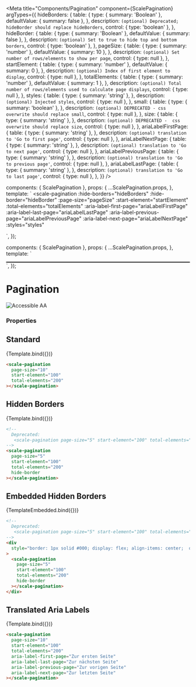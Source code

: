 
<Meta
  title="Components/Pagination"
  component={ScalePagination}
  argTypes={{
    hideBorders: {
      table: {
        type: { summary: 'Boolean' },
        defaultValue: { summary: false },
      },
      description: `(optional) Deprecated; hideBorder should replace hideBorders`,
      control: { type: 'boolean' },
    },
    hideBorder: {
      table: {
        type: { summary: 'Boolean' },
        defaultValue: { summary: false },
      },
      description: `(optional) Set to true to hide top and bottom borders`,
      control: { type: 'boolean' },
    },
    pageSize: {
      table: {
        type: { summary: 'number' },
        defaultValue: { summary: 10 },
      },
      description: `(optional) Set number of rows/elements to show per page`,
      control: { type: null },
    },
    startElement: {
      table: {
        type: { summary: 'number' },
        defaultValue: { summary: 0 },
      },
      description: `(optional) Index of first element to display`,
      control: { type: null },
    },
    totalElements: {
      table: {
        type: { summary: 'number' },
        defaultValue: { summary: 1 },
      },
      description: `(optional) Total number of rows/elements used to calculate page displays`,
      control: { type: null },
    },
    styles: {
      table: {
        type: { summary: 'string' },
      },
      description: `(optional) Injected styles`,
      control: { type: null },
    },
    small: {
      table: {
        type: { summary: 'boolean' },
      },
      description: `(optional) DEPRECATED - css overwrite should replace small`,
      control: { type: null },
    },
    size: {
      table: {
        type: { summary: 'string' },
      },
      description: `(optional) DEPRECATED -  css overwrite should replace size`,
      control: { type: null },
    },
    ariaLabelFirstPage: {
      table: {
        type: { summary: 'string' },
      },
      description: `(optional) translation to 'Go to first page'`,
      control: { type: null },
    },
    ariaLabelNextPage: {
      table: {
        type: { summary: 'string' },
      },
      description: `(optional) translation to 'Go to next page'`,
      control: { type: null },
    },
    ariaLabelPreviousPage: {
      table: {
        type: { summary: 'string' },
      },
      description: `(optional) translation to 'Go to previous page'`,
      control: { type: null },
    },
    ariaLabelLastPage: {
      table: {
        type: { summary: 'string' },
      },
      description: `(optional) translation to 'Go to last page'`,
      control: { type: null },
    },
  }}
/>

  components: { ScalePagination },
  props: {
    ...ScalePagination.props,
  },
  template: `
    <scale-pagination
    :hide-borders="hideBorders"
    :hide-border="hideBorder"
    :page-size="pageSize"
    :start-element="startElement"
    :total-elements="totalElements"
    :aria-label-first-page="ariaLabelFirstPage"
    :aria-label-last-page="ariaLabelLastPage"
    :aria-label-previous-page="ariaLabelPreviousPage"
    :aria-label-next-page="ariaLabelNextPage"
    :styles="styles"
  >
  </scale-pagination>
        `,
});

  components: { ScalePagination },
  props: {
    ...ScalePagination.props,
  },
  template: `
  <div style="border: 1px solid #000; display: flex; align-items: center;  overflow: auto;">
    <scale-pagination
        :hide-borders="hideBorders"
        :hide-border="hideBorder"
        :page-size="pageSize"
        :start-element="startElement"
        :total-elements="totalElements"
        :styles="styles"
    >
    </scale-pagination>
  </div>`,
});

<div
  style={{
    display: 'inline-flex',
    alignItems: 'center',
    justifyContent: 'space-between',
    width: '100%',
  }}
>
  <h1>Pagination</h1>
  <img src="assets/aa.png" alt="Accessible AA" />
</div>

### Properties

## Standard

<Canvas withSource="none">
  <Story
    name="Standard"
    args={{
      pageSize: 10,
      startElement: 100,
      totalElements: 200,
    }}
  >
    {Template.bind({})}
  </Story>
</Canvas>

<ArgsTable story="Standard" />

```html
<scale-pagination
  page-size="10"
  start-element="100"
  total-elements="200"
></scale-pagination>
```

## Hidden Borders

<Canvas withSource="none">
  <Story
    name="Hidden Borders"
    args={{
      pageSize: 5,
      startElement: 100,
      totalElements: 200,
      hideBorder: true,
    }}
  >
    {Template.bind({})}
  </Story>
</Canvas>

```html
<!--
  Deprecated:
   <scale-pagination page-size="5" start-element="100" total-elements="200" hide-borders></scale-pagination>
-->
<scale-pagination
  page-size="5"
  start-element="100"
  total-elements="200"
  hide-border
></scale-pagination>
```

## Embedded Hidden Borders

<Canvas withSource="none">
  <Story
    name=" Embedded Hidden Borders"
    args={{
      pageSize: 5,
      startElement: 100,
      totalElements: 200,
      hideBorder: true,
    }}
  >
    {TemplateEmbedded.bind({})}
  </Story>
</Canvas>

```html
<!--
  Deprecated:
   <scale-pagination page-size="5" start-element="100" total-elements="200" hide-borders></scale-pagination>
-->
<div
  style="border: 1px solid #000; display: flex; align-items: center;  overflow: auto;"
>
  <scale-pagination
    page-size="5"
    start-element="100"
    total-elements="200"
    hide-border
  ></scale-pagination>
</div>
```

## Translated Aria Labels

<Canvas withSource="none">
  <Story
    name="Translated Aria Labels"
    args={{
      pageSize: 10,
      startElement: 100,
      totalElements: 200,
      ariaLabelFirstPage: 'Zur ersten Seite',
      ariaLabelLastPage: 'Zur letzten Seite',
      ariaLabelPreviousPage: 'Zur vorigen Seite',
      ariaLabelNextPage: 'Zur nächsten Seite',
    }}
  >
    {Template.bind({})}
  </Story>
</Canvas>

<ArgsTable story="Standard" />

```html
<scale-pagination
  page-size="10"
  start-element="100"
  total-elements="200"
  aria-label-first-page="Zur ersten Seite"
  aria-label-last-page="Zur nächsten Seite"
  aria-label-previous-page="Zur vorigen Seite"
  aria-label-next-page="Zur letzten Seite"
></scale-pagination>
```
